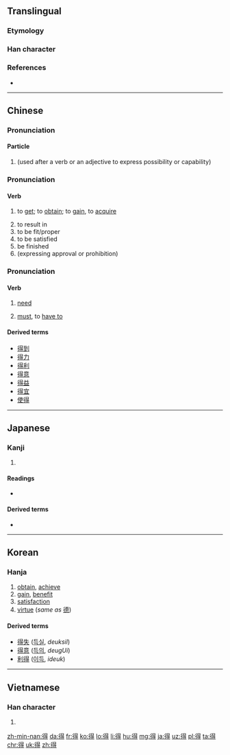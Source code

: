 ==Translingual==
{{stroke order|strokes=11}}
{{stroke order|type=animate}}

===Etymology===
{{rfe|lang=mul}}

===Han character===
{{Han char|rn=60|rad=彳|as=08|sn=11|four=2624<sub>1</sub>|canj=竹人日一戈 (HOAMI)|ids=⿰[[彳]][[㝵]]}}

===References===
* {{Han ref|kx=0367.310|dkj=10137|dj=0691.160|hdz=20828.030|uh=5F97|ud=24471|bh=B16F|bd=45423}}

----

==Chinese==
{{zh-forms}}

===Pronunciation===
{{zh-pron
|m=de,di
|m_note=di is used in poetry, songs
|c=dak1
|ma=y
|cat=particle}}

====Particle====
{{zh-particle}}

# {{context|Beginning Mandarin|lang=zh|sort=de5}} (used after a verb or an adjective to express possibility or capability)
#: {{zh-usex|他 跑 得{de} 快。|He runs quickly.}}
#: {{zh-usex|看 得{de} 見|able to see}}
#: {{zh-usex|他 畫 得{de} 好。|He paints well.}}
#: {{zh-usex|吃 得{de}|eatable, edible}}
#: {{zh-usex|做 不 得{de}|must not be done}}
#: {{zh-usex|這 雙 鞋 穿 得{de}。|These shoes fit well.}}
#: {{zh-usex|這 個 人 批評 不 得{de}。|He's not a man to criticize.}}
#: {{zh-usex|好 得{de} 很|very good}}

===Pronunciation===
{{zh-pron
|m=dé
|ma=Zh-dé.ogg
|c=dak1
|h=pfs=tet
|mn=tik/chik/tek
|mn_note=tek is literary
|w=4teq
|mc=y
|oc=y
|cat=v}}

====Verb====
{{zh-verb}}

# to [[get]]; to [[obtain]]; to [[gain]], to [[acquire]]
#: {{zh-usex|他 得{dé} 了 個 壞 名聲。|He gained a bad reputation.}}
# to result in
# to be fit/proper
# to be satisfied
# be finished
# (expressing approval or prohibition)
#: {{zh-usex|得{dé} 了，別 再 說 了。|OK! OK! That's enough.}}

===Pronunciation===
{{zh-pron
|m=děi
|ma=y
|c=dak1
|cat=v}}

====Verb====
{{zh-verb}}

# {{context|colloquial|Beginning Mandarin|lang=zh|sort=dei3}} [[need]]
# {{context|colloquial|Beginning Mandarin|lang=zh|sort=dei3}} [[must]], to [[have to]]
#: {{zh-usex|我 得{děi} 走 了。|I must go (now).}}

====Derived terms====
{{der-top}}
* [[得到]]
* [[得力]]
* [[得利]]
* [[得意]]
* [[得益]]
* [[得宜]]
* [[使得]]
{{der-bottom}}

----

==Japanese==

===Kanji===
{{ja-kanji|grade=4|rs=彳08}}

# {{defn|lang=ja|sort=彳08}}

====Readings====
* {{ja-readings|goon=[[とく]] {{qualifier|toku}}|kanon=[[とく]] {{qualifier|toku}}|kun=[[える]] {{qualifier|eru}}, [[うる]] {{qualifier|uru}}}}

====Derived terms====
* {{l|ja|得る|tr=[[える]], eru}}

----

==Korean==

===Hanja===
{{ko-hanja|hangeul=득|eumhun=|mr=tŭk|y=tuk|rv=deuk}}

# [[obtain]], [[achieve]]
# [[gain]], [[benefit]]
# [[satisfaction]]
# [[virtue]] (''same as'' [[德]])

====Derived terms====
* [[得失]] ([[득실]], ''deuksil'')
* [[得意]] ([[득의]], ''deugUi'')
* [[利得]] ([[이득]], ''ideuk'')

----

==Vietnamese==

===Han character===
{{vi-hantu|[[đắc]], [[được]], [[đác]], [[đắt]]|rs=彳08}}

# {{defn|lang=vi|sort=彳08}}

[[zh-min-nan:得]]
[[da:得]]
[[fr:得]]
[[ko:得]]
[[lo:得]]
[[li:得]]
[[hu:得]]
[[mg:得]]
[[ja:得]]
[[uz:得]]
[[pl:得]]
[[ta:得]]
[[chr:得]]
[[uk:得]]
[[zh:得]]